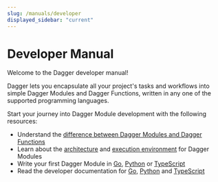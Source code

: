 ```yaml
---
slug: /manuals/developer
displayed_sidebar: "current"
---
```



# Developer Manual


Welcome to the Dagger developer manual!

Dagger lets you encapsulate all your project's tasks and workflows into simple Dagger Modules and Dagger Functions, written in any one of the supported programming languages.

Start your journey into Dagger Module development with the following resources:

- Understand the [difference between Dagger Modules and Dagger Functions](./overview/382910-modules-vs-functions.mdx)
- Learn about the [architecture](./overview/482011-architecture.mdx) and [execution environment](./overview/942201-execution-environment.mdx) for Dagger Modules
- Write your first Dagger Module in [Go](./go/525021-first-module.mdx), [Python](./python/419481-first-module.mdx) or [TypeScript](./typescript/506316-first-module.mdx)
- Read the developer documentation for [Go](./go/index.mdx), [Python](./python/index.mdx) and [TypeScript](./typescript/index.mdx)
